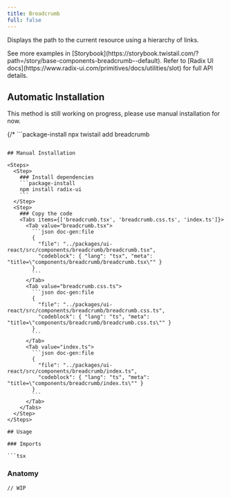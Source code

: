 ```yaml
---
title: Breadcrumb
full: false
---
```


Displays the path to the current resource using a hierarchy of links.

<Callout type='info'>
  See more examples in [Storybook](https://storybook.twistail.com/?path=/story/base-components-breadcrumb--default).
  Refer to [Radix UI docs](https://www.radix-ui.com/primitives/docs/utilities/slot) for full API details.
</Callout>

## Automatic Installation

<Callout type='warn'>
  This method is still working on progress, please use manual installation for now.
</Callout>

{/* ```package-install
npx twistail add breadcrumb
``` */}

## Manual Installation

<Steps>
  <Step>
    ### Install dependencies
    ```package-install
    npm install radix-ui
    ```
  </Step>
  <Step>
    ### Copy the code
    <Tabs items={['breadcrumb.tsx', 'breadcrumb.css.ts', 'index.ts']}>
      <Tab value="breadcrumb.tsx">
        ```json doc-gen:file
        {
          "file": "../packages/ui-react/src/components/breadcrumb/breadcrumb.tsx",
          "codeblock": { "lang": "tsx", "meta": "title=\"components/breadcrumb/breadcrumb.tsx\"" }
        }
        ```
      </Tab>
      <Tab value="breadcrumb.css.ts">
        ```json doc-gen:file
        {
          "file": "../packages/ui-react/src/components/breadcrumb/breadcrumb.css.ts",
          "codeblock": { "lang": "ts", "meta": "title=\"components/breadcrumb/breadcrumb.css.ts\"" }
        }
        ```
      </Tab>
      <Tab value="index.ts">
        ```json doc-gen:file
        {
          "file": "../packages/ui-react/src/components/breadcrumb/index.ts",
          "codeblock": { "lang": "ts", "meta": "title=\"components/breadcrumb/index.ts\"" }
        }
        ```
      </Tab>
    </Tabs>
  </Step>
</Steps>

## Usage

### Imports

```tsx
```

### Anatomy

```tsx
// WIP
```
